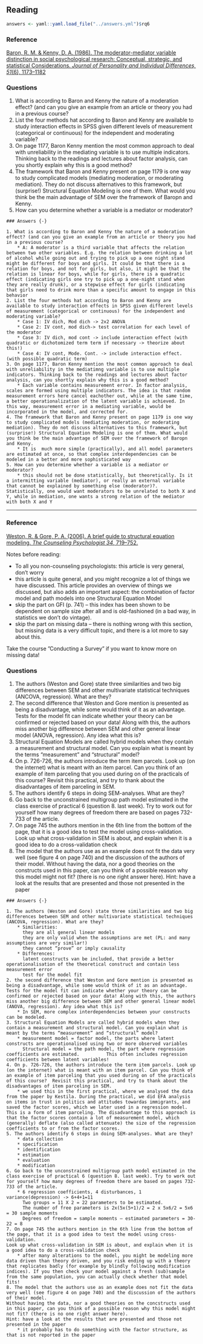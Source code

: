 ## Reading

```{r include = FALSE}
answers <- yaml::yaml.load_file("../answers.yml")$rq6
```

### Reference {-}

[
Baron, R. M. & Kenny, D. A. (1986). The moderator-mediator variable distinction 
in social psychological research: Conceptual, strategic, and statistical 
Considerations. *Journal of Personality and Individual Differences, 51*(6), 
1173--1182
](https://doi.org/10.1037//0022-3514.51.6.1173)

### Questions {-}

1. What is according to Baron and Kenny the nature of a moderation effect? 
(and can you give an example from an article or theory you had in a 
previous course? 
2. List the four methods hat according to Baron and Kenny are available to 
study interaction effects in SPSS given different levels of measurement 
(categorical or continuous) for the independent and moderating variable? 
3. On page 1177, Baron Kenny mention the most common approach to deal 
with unreliability in the mediating variable is to use multiple indicators. 
Thinking back to the readings and lectures about factor analysis, can you 
shortly explain why this is a good method? 
4. The framework that Baron and Kenny present on page 1179 is one way to 
study complicated models (mediating moderation, or moderating 
mediation). They do not discuss alternatives to this framework, but 
(surprise!) Structural Equation Modeling is one of them. What would you 
think be the main advantage of SEM over the framework of Baropn and 
Kenny. 
5. How can you determine whether a variable is a mediator or moderator? 

```{asis, echo = answers}
### Answers {-}

1. What is according to Baron and Kenny the nature of a moderation effect? (and can you give an example from an article or theory you had in a previous course?
    * A: A moderator is a third variable that affects the relation between two other variables. E.g. the relation between drinking a lot of alcohol while going out and trying to pick up a one night stand might be different for boys and girls. It could be that there is a relation for boys, and not for girls, but also, it might be that the relation is linear for boys, while for girls, there is a quadratic effect (indicating girls one try to pick up a one-night stand when they are really drunk), or a stepwise effect for girls (indicating that girls need to drink more than a specific amount to engage in this behavior 
2. List the four methods hat according to Baron and Kenny are available to study interaction effects in SPSS given different levels of measurement (categorical or continuous) for the independent and moderating variable?
    * Case 1: IV dich, Mod dich -> 2x2 ANOVA
    * Case 2: IV cont, mod dich-> test correlation for each level of the moderator
    * Case 3: IV dich, mod cont -> include interaction effect (with quadratic or dichotomized term term if necessary -> theorize about this!)
    * Case 4: IV cont, Mode. Cont. -> include interaction effect. (with possible quadratic term)
3. On page 1177, Baron Kenny mention the most common approach to deal with unreliability in the mediatimng variable is to use multiple indicators. Thinking back to the readings and lectures about factor analysis, can you shortly explain why this is a good method?
    * Each variable contains measurement error. In factor analysis, scales are formed using multiple indicators. The idea is that random measurement errors here cancel eachother out, while at the same time, a better operationalization of the latent variable is achieved. In this way, measurement error in a mediating variable, would be incorporated in the model, and corrected for.
4. The framework that Baron and Kenny present on page 1179 is one way to study complicated models (mediating moderation, or moderating mediation). They do not discuss alternatives to this framework, but (surprise!) Structural Equation Modeling is one of them. What would you think be the main advantage of SEM over the framework of Baropn and Kenny.
    * It is  much more simple (practically), and all model parameters are estimated at once, so that complex interdependencies can be modeled in a better and more sophisticated way
5. How can you determine whether a variable is a mediator or moderator?
    * this should not be done statistically, but theoretically. Is it a intermitting variable (mediator), or really an external variable that cannot be explained by something else (moderator)?. Statistically, one would want moderators to be unrelated to both X and Y, while in mediation, one wants a strong relation of the mediator with both X and Y
```

---

### Reference {-}

[
Weston, R. & Gore, P. A. (2006). A brief guide to structural equation modeling.
*The Counseling Psychologist 34*, 719--752.
](http://tcp.sagepub.com/content/34/5/719.full.pdf+html)

Notes before reading:

* To all you non-counseling psychologists: this article is very general, don’t 
worry 
* this article is quite general, and you might recognize a lot of things we have 
discussed. This article provides an overview of things we discussed, but also 
adds an important aspect: the combination of factor model and path models 
into one Structural Equation Model 
* skip the part on GFI (p. 741) – this index has been shown to be dependent 
on sample size after all and is old-fashioned (in a bad way, in statistics we 
don’t do vintage). 
* skip the part on missing data – there is nothing wrong with this section, but 
missing data is a very difficult topic, and there is a lot more to say about this. 

Take the course ”Conducting a Survey” if you want to know more on missing 
data! 

### Questions {-}

1. The authors (Weston and Gore) state three similarities and two 
big differences between SEM and other multivariate statistical techniques 
(ANCOVA, regression). What are they? 
2. The second difference that Weston and Gore mention is 
presented as being a disadvantage, while some would think of it as an 
advantage. Tests for the model fit can indicate whether your theory can be 
confirmed or rejected based on your data! Along with this, the authors 
miss another big difference between SEM and other general linear model 
(ANOVA, regression). Any idea what this is? 
3. Structural Equation Models are called hybrid models when 
they contain a measurement and structural model. Can you explain what 
is meant by the terms “measurement” and “structural” model?
4. On p. 726-726, the authors introduce the term item parcels. 
Look up (on the internet) what is meant with an item parcel. Can you 
think of an example of item parceling that you used during on of the 
practicals of this course?  Revisit this practical, and try to thank about the 
disadvantages of item parceling in SEM.
5. The authors identify 6 steps in doing SEM-analyses. What are 
they? 
6. Go back to the unconstrained multigroup path model 
estimated in the class exercise of practical 6 (question 8. last week). Try 
to work out for yourself how many degrees of freedom there are based on 
pages 732-733 of the article. 
7. On page 745 the authors mention in the 6th line from the bottom of the 
page, that it is a good idea to test the model using cross-validation. 
Look up what cross-validation in SEM is about, and explain when it is a 
good idea to do a cross-validation check 
8. The model that the authors use as an example does not fit the data very 
well (see figure 4 on page 740) and the discussion of the authors of their 
model. 
Without having the data, nor a good theories on the constructs used in 
this paper, can you think of a possible reason why this model might not 
fit? (there is no one right answer here). 
Hint: have a look at the results that are presented and those not 
presented in the paper 


```{asis, echo = answers}
### Answers {-}

1. The authors (Weston and Gore) state three similarities and two big differences between SEM and other multivariate statistical techniques (ANCOVA, regression). What are they?
    * Similarities:  
      they are all general linear models  
      they are only valid when the assumptions are met (PL: and many assumptions are very similar!)  
      they cannot “prove” or imply causality 
    * Differences:  
      latent constructs van be included, that provide a better operationalisation of the theoretical construct and contain less measurement error  
      test for the model fit
2. the second difference that Weston and Gore mention is presented as being a disadvantage, while some would think of it as an advantage. Tests for the model fit can indicate whether your theory can be confirmed or rejected based on your data! Along with this, the authors miss another big difference between SEM and other general linear model (ANOVA, regression). Any idea what this is?
    * In SEM, more complex interdependencies between your constructs can be modeled.
3. Structural Equation Models are called hybrid models when they contain a measurement and structural model. Can you explain what is meant by the terms “measurement” and “structural” model?
    * measurement model = factor model, the parts where latent constructs are operationalised using two or more observed variables  
      Structural model = the path model, the part where regression coefficients are estimated.          This often includes regression coefficients between latent variables!
4. On p. 726-726, the authors introduce the term item parcels. Look up (on the internet) what is meant with an item parcel. Can you think of an example of item parceling that you used during on of the practicals of this course?  Revisit this practical, and try to thank about the disadvantages of item parceling in SEM.
    * we used this in the first practical, where we analysed the data from the paper by Kestila. During the practical, we did EFA analysis on items in trust in politics and attitudes towardas immigrants, and saved the factor scores, which we later used in a regression model. This is a form of item parceling. The disadvantage to this approach is that the factor scores contain a lot of measurement model, which (generally) deflate (also called attenuate) the size of the regression coefficients to or from the factor scores.
5. The authors identify 6 steps in doing SEM-analyses. What are they?
    * data collection
    * specification
    * identification
    * estimation
    * evaluation
    * modification
6. Go back to the unconstrained multigroup path model estimated in the class exercise of practical 6 (question 8. last week). Try to work out for yourself how many degrees of freedom there are based on pages 732-733 of the article.
    * 6 regression coefficients, 4 disturbances, 1 variance(depression) -> 6+4+1=11  
      Two groups = 11 X 2 = 22 parameters to be estimated.  
      The number of free parameters is 2x(5x(5+1)/2 = 2 x 5x6/2 = 5x6 = 30 sample moments  
      Degrees of freedom = sample moments – estimated parameters = 30-22 = 8
7. On page 745 the authors mention in the 6th line from the bottom of the page, that it is a good idea to test the model using cross-validation.
Look up what cross-validation in SEM is about, and explain when it is a good idea to do a cross-validation check
    * after many alterations to the model, you might be modeling more data driven than theory driven, and you risk ending up with a theory that replicates badly (for example by blindly following modification indices). If you then check your model against a fresh (sub)sample from the same population, you can actually check whether that model fits!
8. The model that the authors use as an example does not fit the data very well (see figure 4 on page 740) and the discussion of the authors of their model.
Without having the data, nor a good theories on the concstructs used in this paper, can you think of a possible reason why this model might not fit? (there is no one right answer here).
Hint: have a look at the results that are presented and those not presented in the paper
    * it probably has to do something with the factor structure, as that is not reported in the paper
```
